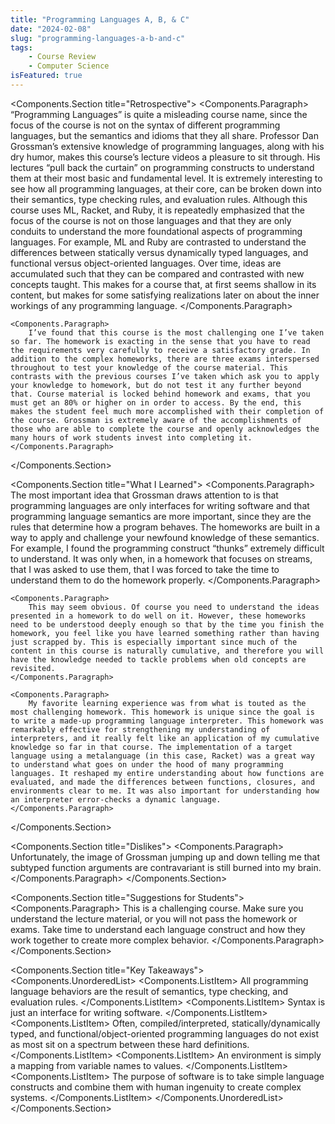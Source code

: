 ```yaml
---
title: "Programming Languages A, B, & C"
date: "2024-02-08"
slug: "programming-languages-a-b-and-c"
tags:
    - Course Review
    - Computer Science
isFeatured: true
---
```



<Components.Section title="Retrospective">
    <Components.Paragraph>
        “Programming Languages” is quite a misleading course name, since the focus of the course is not on the syntax of different programming languages, but the semantics and idioms that they all share. Professor Dan Grossman’s extensive knowledge of programming languages, along with his dry humor, makes this course’s lecture videos a pleasure to sit through. His lectures “pull back the curtain” on programming constructs to understand them at their most basic and fundamental level. It is extremely interesting to see how all programming languages, at their core, can be broken down into their semantics, type checking rules, and evaluation rules. Although this course uses ML, Racket, and Ruby, it is repeatedly emphasized that the focus of the course is not on those languages and that they are only conduits to understand the more foundational aspects of programming languages. For example, ML and Ruby are contrasted to understand the differences between statically versus dynamically typed languages, and functional versus object-oriented languages. Over time, ideas are accumulated such that they can be compared and contrasted with new concepts taught. This makes for a course that, at first seems shallow in its content, but makes for some satisfying realizations later on about the inner workings of any programming language.
    </Components.Paragraph>

    <Components.Paragraph>
        I’ve found that this course is the most challenging one I’ve taken so far. The homework is exacting in the sense that you have to read the requirements very carefully to receive a satisfactory grade. In addition to the complex homeworks, there are three exams interspersed throughout to test your knowledge of the course material. This contrasts with the previous courses I’ve taken which ask you to apply your knowledge to homework, but do not test it any further beyond that. Course material is locked behind homework and exams, that you must get an 80% or higher on in order to access. By the end, this makes the student feel much more accomplished with their completion of the course. Grossman is extremely aware of the accomplishments of those who are able to complete the course and openly acknowledges the many hours of work students invest into completing it.
    </Components.Paragraph>
</Components.Section>

<Components.Section title="What I Learned">
    <Components.Paragraph>
        The most important idea that Grossman draws attention to is that programming languages are only interfaces for writing software and that programming language semantics are more important, since they are the rules that determine how a program behaves. The homeworks are built in a way to apply and challenge your newfound knowledge of these semantics. For example, I found the programming construct “thunks” extremely difficult to understand. It was only when, in a homework that focuses on streams, that I was asked to use them, that I was forced to take the time to understand them to do the homework properly.
    </Components.Paragraph>

    <Components.Paragraph>
        This may seem obvious. Of course you need to understand the ideas presented in a homework to do well on it. However, these homeworks need to be understood deeply enough so that by the time you finish the homework, you feel like you have learned something rather than having just scrapped by. This is especially important since much of the content in this course is naturally cumulative, and therefore you will have the knowledge needed to tackle problems when old concepts are revisited.
    </Components.Paragraph>

    <Components.Paragraph>
        My favorite learning experience was from what is touted as the most challenging homework. This homework is unique since the goal is to write a made-up programming language interpreter. This homework was remarkably effective for strengthening my understanding of interpreters, and it really felt like an application of my cumulative knowledge so far in that course. The implementation of a target language using a metalanguage (in this case, Racket) was a great way to understand what goes on under the hood of many programming languages. It reshaped my entire understanding about how functions are evaluated, and made the differences between functions, closures, and environments clear to me. It was also important for understanding how an interpreter error-checks a dynamic language.
    </Components.Paragraph>
</Components.Section>

<Components.Section title="Dislikes">
    <Components.Paragraph>
        Unfortunately, the image of Grossman jumping up and down telling me that subtyped function arguments are contravariant is still burned into my brain.
    </Components.Paragraph>
</Components.Section>

<Components.Section title="Suggestions for Students">
    <Components.Paragraph>
        This is a challenging course. Make sure you understand the lecture material, or you will not pass the homework or exams. Take time to understand each language construct and how they work together to create more complex behavior.
    </Components.Paragraph>
</Components.Section>

<Components.Section title="Key Takeaways">
    <Components.UnorderedList>
        <Components.ListItem>
            All programming language behaviors are the result of semantics, type checking, and evaluation rules.
        </Components.ListItem>
        <Components.ListItem>
            Syntax is just an interface for writing software.
        </Components.ListItem>
        <Components.ListItem>
            Often, compiled/interpreted, statically/dynamically typed, and functional/object-oriented programming languages do not exist as most sit on a spectrum between these hard definitions.
        </Components.ListItem>
        <Components.ListItem>
            An environment is simply a mapping from variable names to values.
        </Components.ListItem>
        <Components.ListItem>
            The purpose of software is to take simple language constructs and combine them with human ingenuity to create complex systems.
        </Components.ListItem>
    </Components.UnorderedList>
</Components.Section>